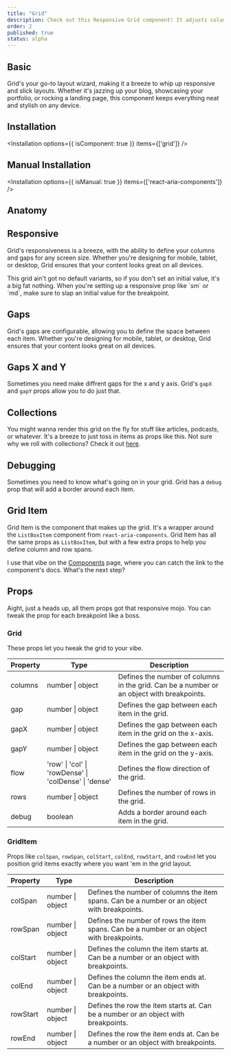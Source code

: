 ```yaml
---
title: "Grid"
description: Check out this Responsive Grid component! It adjusts columns and gaps for any device, enhancing your UI’s vibe and usability across all screen sizes.
order: 2
published: true
status: alpha
---
```


## Basic
Grid's your go-to layout wizard, making it a breeze to whip up responsive and slick layouts. Whether it's jazzing up your blog, showcasing your portfolio, or rocking a landing page, this component keeps everything neat and stylish on any device.

<How withNoPadding isCenter={false} toUse="surfaces/grid/grid-basic-demo" />

## Installation
<Installation options={{ isComponent: true }} items={['grid']} />

## Manual Installation
<Installation options={{ isManual: true }} items={['react-aria-components']} />
<SourceCode toShow='grid' />

## Anatomy
<Anatomy show='grid-anatomy'/>

## Responsive
Grid's responsiveness is a breeze, with the ability to define your columns and gaps for any screen size. Whether you're designing for mobile, tablet, or desktop, Grid ensures that your content looks great on all devices.

<Note intent="primary">
  This grid ain't got no default variants, so if you don't set an initial value, it's a big fat nothing. When you're
  setting up a responsive prop like `sm` or `md`, make sure to slap an initial value for the breakpoint.
</Note>

<How withNoPadding isCenter={false} toUse="surfaces/grid/grid-responsive-demo" />

## Gaps
Grid's gaps are configurable, allowing you to define the space between each item. Whether you're designing for mobile, tablet, or desktop, Grid ensures that your content looks great on all devices.
<How withNoPadding isCenter={false} toUse="surfaces/grid/grid-gap-demo" />

## Gaps X and Y
Sometimes you need make diffrent gaps for the x and y axis. Grid's `gapX` and `gapY` props allow you to do just that.
<How withNoPadding isCenter={false} toUse="surfaces/grid/grid-gap-x-y-demo" />

## Collections
You might wanna render this grid on the fly for stuff like articles, podcasts, or whatever. It's a breeze to just toss in items as props like this. Not sure why we roll with collections? Check it out [here](https://react-spectrum.adobe.com/react-aria/collections.html#why-not-array-map).

<How withNoPadding isCenter={false} toUse="surfaces/grid/grid-collections-demo" />

## Debugging
Sometimes you need to know what's going on in your grid. Grid has a `debug` prop that will add a border around each item.
<How withNoPadding isCenter={false} toUse="surfaces/grid/grid-debug-demo" />

## Grid Item
Grid Item is the component that makes up the grid. It's a wrapper around the `ListBoxItem` component from `react-aria-components`. Grid Item has all the same props as `ListBoxItem`, but with a few extra props to help you define column and row spans.

<How withNoPadding isCenter={false} toUse="surfaces/grid/grid-item-demo" />

I use that vibe on the [Components](/components) page, where you can catch the link to the component's docs. What's the next step?

## Props
Aight, just a heads up, all them props got that responsive mojo. You can tweak the prop for each breakpoint like a boss.

### Grid
These props let you tweak the grid to your vibe.

| Property | Type                                                  | Description                                                                               |
|----------|-------------------------------------------------------|-------------------------------------------------------------------------------------------|
| columns  | number \| object                                      | Defines the number of columns in the grid. Can be a number or an object with breakpoints. |
| gap      | number \| object                                      | Defines the gap between each item in the grid.                                            |
| gapX     | number \| object                                      | Defines the gap between each item in the grid on the x-axis.                              |
| gapY     | number \| object                                      | Defines the gap between each item in the grid on the y-axis.                              |
| flow     | 'row' \| 'col' \| 'rowDense' \| 'colDense' \| 'dense' | Defines the flow direction of the grid.                                                   |
| rows     | number \| object                                      | Defines the number of rows in the grid.                                                   |
| debug    | boolean                                               | Adds a border around each item in the grid.                                               |

### GridItem
Props like `colSpan`, `rowSpan`, `colStart`, `colEnd`, `rowStart`, and `rowEnd` let you position grid items exactly where you want 'em in the grid layout.

| Property | Type             | Description                                                                                  |
|----------|------------------|----------------------------------------------------------------------------------------------|
| colSpan  | number \| object | Defines the number of columns the item spans. Can be a number or an object with breakpoints. |
| rowSpan  | number \| object | Defines the number of rows the item spans. Can be a number or an object with breakpoints.    |
| colStart | number \| object | Defines the column the item starts at. Can be a number or an object with breakpoints.        |
| colEnd   | number \| object | Defines the column the item ends at. Can be a number or an object with breakpoints.          |
| rowStart | number \| object | Defines the row the item starts at. Can be a number or an object with breakpoints.           |
| rowEnd   | number \| object | Defines the row the item ends at. Can be a number or an object with breakpoints.             |
